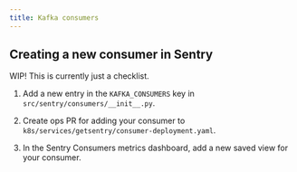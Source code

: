```yaml
---
title: Kafka consumers
---
```


## Creating a new consumer in Sentry

WIP! This is currently just a checklist.

1. Add a new entry in the `KAFKA_CONSUMERS` key in
   `src/sentry/consumers/__init__.py`.

2. Create ops PR for adding your consumer to
   `k8s/services/getsentry/consumer-deployment.yaml`.

3. In the Sentry Consumers metrics dashboard, add a new saved view for your
   consumer.
